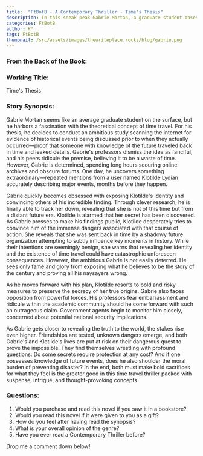 ```yaml
---
title:  "FtBotB - A Contemporary Thriller - Time's Thesis"
description: In this sneak peak Gabrie Mortan, a graduate student obsessed with the idea of time travel, uncovers a mysterious online user who accurately predicts future events. His discovery propels him into a dangerous quest to expose her true identity, only to learn she’s a time traveler sent to subtly shape history. As Gabrie pushes to reveal the truth, he faces resistance from powerful forces and warnings about the catastrophic consequences of his actions. The story delves into moral dilemmas, secrecy, and the high stakes of tampering with the fabric of time.
categories: FtBotB
author: K°
tags: FtBotB
thumbnail: /src/assets/images/thewriteplace.rocks/blog/gabrie.png
---
```


<LightboxImage src="/src/assets/images/thewriteplace.rocks/blog/gabrie.png"
               alt="Gabrie"  />

### From the Back of the Book:

### Working Title:
Time's Thesis

### Story Synopsis:
Gabrie Mortan seems like an average graduate student on the surface, but he harbors a fascination with the theoretical concept of time travel. For his thesis, he decides to conduct an ambitious study scanning the internet for evidence of historical events being discussed prior to when they actually occurred—proof that someone with knowledge of the future traveled back in time and leaked details. Gabrie's professors dismiss the idea as fanciful, and his peers ridicule the premise, believing it to be a waste of time. However, Gabrie is determined, spending long hours scouring online archives and obscure forums. One day, he uncovers something extraordinary—repeated mentions from a user named Klotilde Lydian accurately describing major events, months before they happen.

Gabrie quickly becomes obsessed with exposing Klotilde's identity and convincing others of his incredible finding. Through clever research, he is finally able to track her down, revealing that she is not of this time but from a distant future era. Klotilde is alarmed that her secret has been discovered. As Gabrie presses to make his findings public, Klotilde desperately tries to convince him of the immense dangers associated with that course of action. She reveals that she was sent back in time by a shadowy future organization attempting to subtly influence key moments in history. While their intentions are seemingly benign, she warns that revealing her identity and the existence of time travel could have catastrophic unforeseen consequences. However, the ambitious Gabrie is not easily deterred. He sees only fame and glory from exposing what he believes to be the story of the century and proving all his naysayers wrong.

As he moves forward with his plan, Klotilde resorts to bold and risky measures to preserve the secrecy of her true origins. Gabrie also faces opposition from powerful forces. His professors fear embarrassment and ridicule within the academic community should he come forward with such an outrageous claim. Government agents begin to monitor him closely, concerned about potential national security implications.

As Gabrie gets closer to revealing the truth to the world, the stakes rise even higher. Friendships are tested, unknown dangers emerge, and both Gabrie's and Klotilde's lives are put at risk on their dangerous quest to prove the impossible. They find themselves wrestling with profound questions: Do some secrets require protection at any cost? And if one possesses knowledge of future events, does he also shoulder the moral burden of preventing disaster? In the end, both must make bold sacrifices for what they feel is the greater good in this time travel thriller packed with suspense, intrigue, and thought-provoking concepts.

### Questions:
1. Would you purchase and read this novel if you saw it in a bookstore?
2. Would you read this novel if it were given to you as a gift?
3. How do you feel after having read the synopsis?
4. What is your overall opinion of the genre?
5. Have you ever read a Contemporary Thriller before?

Drop me a comment down below!

